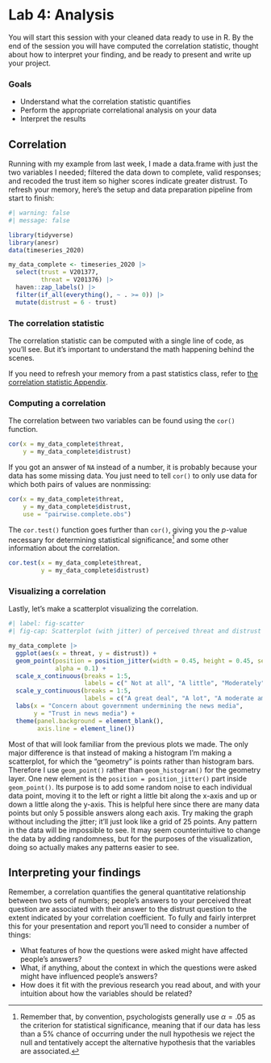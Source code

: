 # Lab 4: Analysis {.unnumbered}

You will start this session with your cleaned data ready to use in R. By the end of the session you will have computed the correlation statistic, thought about how to interpret your finding, and be ready to present and write up your project.


### Goals

- Understand what the correlation statistic quantifies
- Perform the appropriate correlational analysis on your data
- Interpret the results


## Correlation

Running with my example from last week, I made a data.frame with just the two variables I needed; filtered the data down to complete, valid responses; and recoded the trust item so higher scores indicate greater distrust. To refresh your memory, here's the setup and data preparation pipeline from start to finish:


```r
#| warning: false
#| message: false

library(tidyverse)
library(anesr)
data(timeseries_2020)

my_data_complete <- timeseries_2020 |>
  select(trust = V201377, 
         threat = V201376) |> 
  haven::zap_labels() |>
  filter(if_all(everything(), ~ . >= 0)) |> 
  mutate(distrust = 6 - trust)

```


### The correlation statistic

The correlation statistic can be computed with a single line of code, as you'll see. But it's important to understand the math happening behind the scenes.

If you need to refresh your memory from a past statistics class, refer to [the correlation statistic Appendix](appendix-correlation.qmd).



### Computing a correlation

The correlation between two variables can be found using the `cor()` function.

```r

cor(x = my_data_complete$threat, 
    y = my_data_complete$distrust)

```


If you got an answer of `NA` instead of a number, it is probably because your data has some missing data. You just need to tell `cor()` to only use data for which both pairs of values are nonmissing:

```r

cor(x = my_data_complete$threat, 
    y = my_data_complete$distrust,
    use = "pairwise.complete.obs")

```

The `cor.test()` function goes further than `cor()`, giving you the $p$-value necessary for determining statistical significance^[Remember that, by convention, psychologists generally use $\alpha = .05$ as the criterion for statistical significance, meaning that if our data has less than a 5% chance of occurring under the null hypothesis we reject the null and tentatively accept the alternative hypothesis that the variables are associated.] and some other information about the correlation.

```r

cor.test(x = my_data_complete$threat, 
         y = my_data_complete$distrust)
```


### Visualizing a correlation

Lastly, let's make a scatterplot visualizing the correlation.


```r
#| label: fig-scatter
#| fig-cap: Scatterplot (with jitter) of perceived threat and distrust

my_data_complete |> 
  ggplot(aes(x = threat, y = distrust)) +
  geom_point(position = position_jitter(width = 0.45, height = 0.45, seed = 1),
             alpha = 0.1) +
  scale_x_continuous(breaks = 1:5, 
                     labels = c(" Not at all", "A little", "Moderately", "Very", "Extremely")) +
  scale_y_continuous(breaks = 1:5,
                     labels = c("A great deal", "A lot", "A moderate amount", "A little", "None")) +
  labs(x = "Concern about government undermining the news media",
       y = "Trust in news media") +
  theme(panel.background = element_blank(),
        axis.line = element_line())

```

Most of that will look familiar from the previous plots we made. The only major difference is that instead of making a histogram I'm making a scatterplot, for which the "geometry" is points rather than histogram bars. Therefore I use `geom_point()` rather than `geom_histogram()` for the geometry layer. One new element is the `position = position_jitter()` part inside `geom_point()`. Its purpose is to add some random noise to each individual data point, moving it to the left or right a little bit along the x-axis and up or down a little along the y-axis. This is helpful here since there are many data points but only 5 possible answers along each axis. Try making the graph without including the jitter; it'll just look like a grid of 25 points. Any pattern in the data will be impossible to see. It may seem counterintuitive to change the data by adding randomness, but for the purposes of the visualization, doing so actually makes any patterns easier to see.

## Interpreting your findings

Remember, a correlation quantifies the general quantitative relationship between two sets of numbers; people's answers to your perceived threat question are associated with their answer to the distrust question to the extent indicated by your correlation coefficient. To fully and fairly interpret this for your presentation and report you'll need to consider a number of things:

- What features of how the questions were asked might have affected people's answers?
- What, if anything, about the context in which the questions were asked might have influenced people's answers?
- How does it fit with the previous research you read about, and with your intuition about how the variables should be related?

